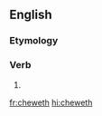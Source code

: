 ==English==

===Etymology===
{{suffix|chew|eth|lang=en}}

===Verb===
{{head|en|verb form}}

# {{en-archaic third-person singular of|chew}}

[[fr:cheweth]]
[[hi:cheweth]]